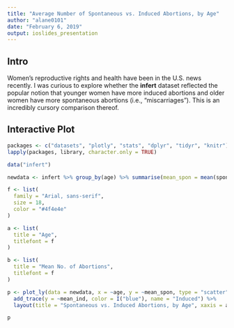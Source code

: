 ```yaml
---
title: "Average Number of Spontaneous vs. Induced Abortions, by Age"
author: "alane0101"
date: "February 6, 2019"
output: ioslides_presentation
---
```


## Intro
Women's reproductive rights and health have been in the U.S. news recently. I was curious to explore whether the **infert** dataset reflected the popular notion that younger women have more induced abortions and older women have more spontaneous abortions (i.e., "miscarriages"). This is an incredibly cursory comparison thereof.

## Interactive Plot
```r
packages <- c("datasets", "plotly", "stats", "dplyr", "tidyr", "knitr")
lapply(packages, library, character.only = TRUE)
```

```r
data("infert")

newdata <- infert %>% group_by(age) %>% summarise(mean_spon = mean(spontaneous), mean_ind = mean(induced))

f <- list(
  family = "Arial, sans-serif",
  size = 18,
  color = "#4f4e4e"
)

a <- list(
  title = "Age",
  titlefont = f
)

b <- list(
  title = "Mean No. of Abortions",
  titlefont = f
)

p <- plot_ly(data = newdata, x = ~age, y = ~mean_spon, type = "scatter", color = I("green"), name = "Spontaneous") %>%
  add_trace(y = ~mean_ind, color = I("blue"), name = "Induced") %>%
  layout(title = "Spontaneous vs. Induced Abortions, by Age", xaxis = a, yaxis = b)

p
```

